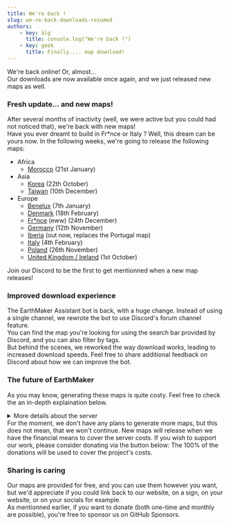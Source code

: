 ---
title: We're back !
slug: we-re-back-downloads-resumed
authors:
    - key: älg
      title: console.log("We're back !")
    - key: geek
      title: Finally.... map download!
---

We're back online! Or, almost...  
Our downloads are now available once again, and we just released new maps as well. 

<!-- truncate -->

### Fresh update... and new maps!

After several months of inactivity (well, we were active but you could had not noticed that), we're back with new maps!  
Have you ever dreamt to build in Fr\*nce or Italy ?
Well, this dream can be yours now.
In the following weeks, we're going to release the following maps:
* Africa
  * [Morocco](/maps/africa/morocco) (21st January)
* Asia
  * [Korea](/maps/asia/korea) (22th October)
  * [Taiwan](/maps/asia/taiwan) (10th December)
* Europe
  * [Benelux](/maps/europe/benelux) (7th January)
  * [Denmark](/maps/europe/denmark) (18th February)
  * [Fr\*nce](/maps/europe/france) (eww) (24th December)
  * [Germany](/maps/europe/germany) (12th November)
  * [Iberia](/maps/europe/iberia) (out now, replaces the Portugal map)
  * [Italy](/maps/europe/italy) (4th February)
  * [Poland](/maps/europe/poland) (26th November)
  * [United Kingdom / Ireland](/maps/europe/uk-ireland) (1st October)  

Join our Discord to be the first to get mentionned when a new map releases!

### Improved download experience

The EarthMaker Assistant bot is back, with a huge change. Instead of using a single channel, we rewrote the bot to use Discord's forum channel feature.  
You can find the map you're looking for using the search bar provided by Discord, and you can also filter by tags.  
But behind the scenes, we reworked the way download works, leading to increased download speeds. Feel free to share additional feedback on Discord about how we can improve the bot.  

### The future of EarthMaker

As you may know, generating these maps is quite costy. Feel free to check the an in-depth explaination below. 
<details>
  <summary>More details about the server</summary>  

  We used to pay almost 70€ monthly for the server. The performence/price ratio was good, for the price however, but this is still a significant amount.
  Here are the hardware specs of the said server:
  * CPU: AMD Ryzen 9 3900 (12 cores, 24 threads @ 3.1 GhZ / 4.3 GhZ in Boost mode)
  * RAM: 128 GB (4*32 GB) ECC
  * Storage: 2*1.92 TB (3.84 TB), in a ZFS pool  

  The [map generation tool we use](https://earth.motfe.net/tiles-installation/) runs only on Windows, but since we've had some issues with Windows randomly throwing BSODs, instead of installing Windows Server on the bare-metal, we've decided to install it in a virtual machine.  
  Unlike a "standard" virtual machine you could create in VirtualBox or VMWare Workstation, we used the KVM (Kernel Virtual Machine) hypervisor. This allows us to have little to no performence loss (about 5%, or less), as the VM is running in the Linux Kernel, right above the bare-metal hardware, instead of running in the user space.  
  To acheive this, we installed [Proxmox Virtual Environment](https://www.proxmox.com/en/products/proxmox-virtual-environment/overview), an open source hypervisor (yes!) which allows us to create VMs using the KVM hypervisor (heck yes!) and QEMU, while exposing a web interface for management (this is peak!).  
  This setup is of course overkill, but it's much faster to boot Windows through this than to log in to the Hetzner web UI and then ask for a "button press". As a bonus point, Proxmox also provides a console to view the VM screen, which Hetzner does not allows, unless we order a KVM Console (or boot the server in the vKVM console, or buy a Dell server, tho they are expensive for our usecase).  
  The installation was not complicated, but since Hetzner has not provided a Proxmox ZFS setup at the time, we've had to install it through Rescue mode, inside a QEMU virtual machine with the phyisical drives mounted. If you're interested, the instructions are [here](https://gist.github.com/GeekCornerGH/6d7ed91831360f5b34b239516b8c99a2).
</details> 
For the moment, we don't have any plans to generate more maps, but this does not mean, that we won't continue.  
New maps will release when we have the financial means to cover the server costs.  
If you wish to support our work, please consider donating via the button below:  
<GitHubSponsorsBox />  
The 100% of the donations will be used to cover the project's costs.

### Sharing is caring

Our maps are provided for free, and you can use them however you want, but we'd appreciate if you could link back to our website, on a sign, on your website, or on your socials for example.  
As mentionned earlier, if you want to donate (both one-time and monthly are possible), you're free to sponsor us on GitHub Sponsors.
